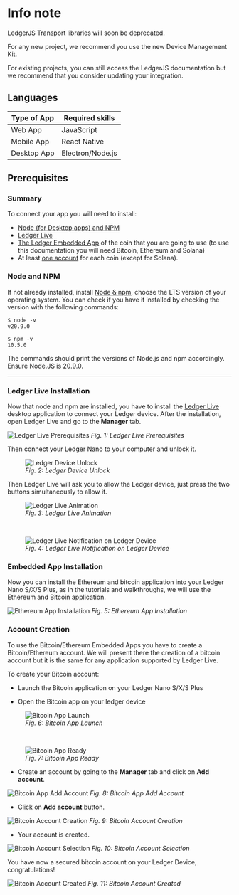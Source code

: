 
# Info note

<Callout type="warning" emoji="⚠️">

LedgerJS Transport libraries will soon be deprecated.

For any new project, we recommend you use the new Device Management Kit.

For existing projects, you can still access the LedgerJS documentation but we recommend that you consider updating your integration.

</Callout>

## Languages

| Type of App | Required skills  |
| ----------- | ---------------- |
| Web App     | JavaScript       |
| Mobile App  | React Native     |
| Desktop App | Electron/Node.js |

## Prerequisites

### Summary

To connect your app you will need to install:

- [Node (for Desktop apps) and NPM](#node-and-npm)
- [Ledger Live](#ledger-live-installation)
- [The Ledger Embedded App](#embedded-app-installation) of the coin that you are going to use (to use this documentation you will need Bitcoin, Ethereum and Solana)
- At least [one account](#account-creation) for each coin (except for Solana).

### Node and NPM

If not already installed, install <a href="https://nodejs.org/en/download/">Node & npm</a>, choose the LTS version of your operating system. You can check if you have it installed by checking the version with the following commands:

```
$ node -v
v20.9.0

$ npm -v
10.5.0
```

The commands should print the versions of Node.js and npm accordingly. Ensure Node.JS is 20.9.0.

---

### Ledger Live Installation

Now that node and npm are installed, you have to install the [Ledger Live](https://www.ledger.com/ledger-live) desktop application to connect your Ledger device.
After the installation, open Ledger Live and go to the **Manager** tab.

![Ledger Live Prerequisites](/device-interaction/ledgerlivetabs.png)
_Fig. 1: Ledger Live Prerequisites_

Then connect your Ledger Nano to your computer and unlock it.

<div className="center">
  <figure>
    <img
      src="/device-interaction/ledgerCodePin.jpg"
      alt="Ledger Device Unlock"
    />
    <figcaption>
      <i>Fig. 2: Ledger Device Unlock</i>
    </figcaption>
  </figure>
</div>

Then Ledger Live will ask you to allow the Ledger device, just press the two buttons simultaneously to allow it.

<div className="center">
  <figure>
    <img
      src="/device-interaction/ledgerConnect.png"
      alt="Ledger Live Animation"
    />
    <figcaption>
      <i>Fig. 3: Ledger Live Animation</i>
    </figcaption>
  </figure>
</div>
<br />
<div className="center">
  <figure>
    <img
      src="/device-interaction/ledgerAllow.jpg"
      alt="Ledger Live Notification on Ledger Device"
    />
    <figcaption>
      <i>Fig. 4: Ledger Live Notification on Ledger Device</i>
    </figcaption>
  </figure>
</div>

### Embedded App Installation

Now you can install the Ethereum and bitcoin application into your Ledger Nano S/X/S Plus, as in the tutorials and walkthroughs, we will use the Ethereum and Bitcoin application.

![Ethereum App Installation](/device-interaction/ethereumInstallation.png)
_Fig. 5: Ethereum App Installation_

### Account Creation

To use the Bitcoin/Ethereum Embedded Apps you have to create a Bitcoin/Ethereum account.
We will present there the creation of a bitcoin account but it is the same for any application supported by Ledger Live.

To create your Bitcoin account:

- Launch the Bitcoin application on your Ledger Nano S/X/S Plus

- Open the Bitcoin app on your ledger device

<div className="center">
  <figure>
    <img src="/device-interaction/ledgerBtc.jpg" alt="Bitcoin App Launch" />
    <figcaption>
      <i>Fig. 6: Bitcoin App Launch</i>
    </figcaption>
  </figure>
</div>
<br />
<div className="center">
  <figure>
    <img src="/device-interaction/ledgerReady.jpg" alt="Bitcoin App Ready" />
    <figcaption>
      <i>Fig. 7: Bitcoin App Ready</i>
    </figcaption>
  </figure>
</div>

- Create an account by going to the **Manager** tab and click on **Add account**.

![Bitcoin App Add Account](/device-interaction/bitcoinInstalled.png)
_Fig. 8: Bitcoin App Add Account_

- Click on **Add account** button.

![Bitcoin Account Creation](/device-interaction/step1account.png)
_Fig. 9: Bitcoin Account Creation_

- Your account is created.

![Bitcoin Account Selection](/device-interaction/step2account.png)
_Fig. 10: Bitcoin Account Selection_

You have now a secured bitcoin account on your Ledger Device, congratulations!

![Bitcoin Account Created](/device-interaction/step3account.png)
_Fig. 11: Bitcoin Account Created_
